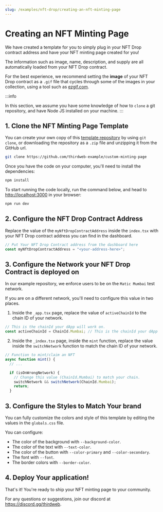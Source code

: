 ```yaml
---
slug: /examples/nft-drop/creating-an-nft-minting-page
---
```


# Creating an NFT Minting Page

We have created a template for you to simply plug in your NFT Drop contract address and have your NFT minting page created for you!

The information such as image, name, description, and supply are all automatically loaded from your NFT Drop contract.

For the best experience, we recommend setting the **image** of your NFT Drop contract as a `.gif` file
that cycles through some of the images in your collection, using a tool such as [ezgif.com](https://ezgif.com/maker).

:::info

In this section, we assume you have some knowledge of how to `clone` a git repository,
and have Node JS installed on your machine.
:::

## 1. Clone the NFT Minting Page Template

You can create your own copy of this [template repository](https://github.com/thirdweb-example/custom-minting-page)
by using `git clone`, or downloading the repository as a `.zip` file and unzipping it from the GitHub url.

```bash
git clone https://github.com/thirdweb-example/custom-minting-page
```

Once you have the code on your computer, you'll need to install the dependencies:

```bash npm2yarn
npm install
```

To start running the code locally, run the command below, and head to [http://localhost:3000](http://localhost:3000) in your browser:

```bash npm2yarn
npm run dev
```

## 2. Configure the NFT Drop Contract Address

Replace the value of the `myNftDropContractAddress` inside the `index.tsx`
with your NFT Drop contract address you can find in the dashboard.

```jsx
// Put Your NFT Drop Contract address from the dashboard here
const myNftDropContractAddress = "<your-address-here>";
```

## 3. Configure the Network your NFT Drop Contract is deployed on

In our example repository, we enforce users to be on the `Matic Mumbai` test network.

If you are on a different network, you'll need to configure this value in two places.

1. Inside the `_app.tsx` page, replace the value of `activeChainId` to the chain ID of your network.

```jsx
// This is the chainId your dApp will work on.
const activeChainId = ChainId.Mumbai; // This is the chainId your dApp will work on.
```

2. Inside the `_index.tsx` page, inside the `mint` function, replace the value inside the `switchNetwork` function to match the chain ID of your network.

```jsx
// Function to mint/claim an NFT
async function mint() {
  // ...

  if (isOnWrongNetwork) {
    // Change this value (ChainId.Mumbai) to match your chain.
    switchNetwork && switchNetwork(ChainId.Mumbai);
    return;
  }
```

## 3. Configure the Styles to Match Your brand

You can fully customize the colors and style of this template by editing the values in the `globals.css` file.

You can configure:

- The color of the background with `--background-color`.
- The color of the text with `--text-color`.
- The color of the button with `--color-primary` and `--color-secondary`.
- The font with `--font`.
- The border colors with `--border-color`.

## 4. Deploy Your application!

That's it! You're ready to ship your NFT minting page to your community.

For any questions or suggestions, join our discord at https://discord.gg/thirdweb.
